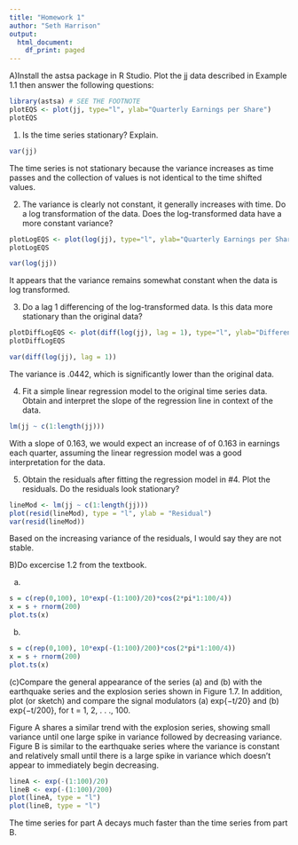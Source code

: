 ```yaml
---
title: "Homework 1"
author: "Seth Harrison"
output:
  html_document:
    df_print: paged
---
```

A)Install the astsa package in R Studio.  Plot the jj data described in Example 1.1 then answer the following questions:

```r
library(astsa) # SEE THE FOOTNOTE
plotEQS <- plot(jj, type="l", ylab="Quarterly Earnings per Share")
plotEQS
```
1. Is the time series stationary? Explain.

```r
var(jj)
```


The time series is not stationary because the variance increases as time passes and the collection of values is not identical to the time shifted values.

2. The variance is clearly not constant, it generally increases with time.  Do a log transformation of the data.  Does the log-transformed data have a more constant variance?

```r
plotLogEQS <- plot(log(jj), type="l", ylab="Quarterly Earnings per Share(log transformed)")
plotLogEQS
```
```r
var(log(jj))
```

It appears that the variance remains somewhat constant when the data is log transformed.

3. Do a lag 1 differencing of the log-transformed data.  Is this data more stationary than the original data?  

```r
plotDiffLogEQS <- plot(diff(log(jj), lag = 1), type="l", ylab="Differencing of log Transformed QES")
plotDiffLogEQS
```
```r
var(diff(log(jj), lag = 1))
```
The variance is .0442, which is significantly lower than the original data.

4. Fit a simple linear regression model to the original time series data.  Obtain and interpret the slope of the regression line in context of the data.

```r
lm(jj ~ c(1:length(jj)))
```
With a slope of 0.163, we would expect an increase of of 0.163 in earnings each quarter, assuming the linear regression model was a good interpretation for the data.

5. Obtain the residuals after fitting the regression model in #4.  Plot the residuals.  Do the residuals look stationary?

```r
lineMod <- lm(jj ~ c(1:length(jj)))
plot(resid(lineMod), type = "l", ylab = "Residual")
var(resid(lineMod))
```
Based on the increasing variance of the residuals, I would say they are not stable.

B)Do excercise 1.2 from the textbook.

(a)
```r
s = c(rep(0,100), 10*exp(-(1:100)/20)*cos(2*pi*1:100/4))
x = s + rnorm(200)
plot.ts(x)
```
(b)
```r
s = c(rep(0,100), 10*exp(-(1:100)/200)*cos(2*pi*1:100/4))
x = s + rnorm(200)
plot.ts(x)
```
(c)Compare the general appearance of the series (a) and (b) with the earthquake
series and the explosion series shown in Figure 1.7. In addition, plot (or sketch)
and compare the signal modulators (a) exp{−t/20} and (b) exp{−t/200}, for
t = 1, 2, . . ., 100.

Figure A shares a similar trend with the explosion series, showing small variance until one large spike in variance followed by decreasing variance. Figure B is similar to the earthquake series where the variance is constant and relatively small until there is a large spike in variance which doesn't appear to immediately begin decreasing.

```r
lineA <- exp(-(1:100)/20)
lineB <- exp(-(1:100)/200)
plot(lineA, type = "l")
plot(lineB, type = "l")
```

The time series for part A decays much faster than the time series from part B.
